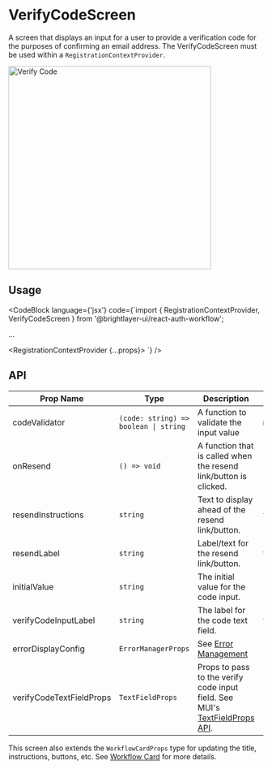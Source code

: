 
# VerifyCodeScreen

A screen that displays an input for a user to provide a verification code for the purposes of confirming an email address. The VerifyCodeScreen must be used within a `RegistrationContextProvider`.

<img width="400" alt="Verify Code" src={VerifyCodeScreen} />

## Usage

<CodeBlock
    language={'jsx'}
    code={`import { RegistrationContextProvider, VerifyCodeScreen } from '@brightlayer-ui/react-auth-workflow';

...

<RegistrationContextProvider {...props}>
    <VerifyCodeScreen />
</RegistrationContextProvider>
`} />

## API

| Prop Name                | Type                                  | Description                                                                                                                | Default                                         |
| ------------------------ | ------------------------------------- | -------------------------------------------------------------------------------------------------------------------------- | ----------------------------------------------- |
| codeValidator            | `(code: string) => boolean \| string` | A function to validate the input value                                                                                     | required to be > 0 characters                   |
| onResend                 | `() => void`                          | A function that is called when the resend link/button is clicked.                                                          |                                                 |
| resendInstructions       | `string`                              | Text to display ahead of the resend link/button.                                                                           | `t('bluiAuth:VERIFY_CODE.RESEND_INSTRUCTIONS')` |
| resendLabel              | `string`                              | Label/text for the resend link/button.                                                                                     | `t('bluiAuth:VERIFY_CODE.RESEND')`              |
| initialValue             | `string`                              | The initial value for the code input.                                                                                      |                                                 |
| verifyCodeInputLabel     | `string`                              | The label for the code text field.                                                                                         | `t('bluiAuth:VERIFY_CODE.VERIFICATION_CODE')`   |
| errorDisplayConfig       | `ErrorManagerProps`                   | See [Error Management](/workflows/error-management/)                                                                       |                                                 |
| verifyCodeTextFieldProps | `TextFieldProps`                      | Props to pass to the verify code input field. See MUI's [TextFieldProps API](https://mui.com/material-ui/api/text-field/). |                                                 |

This screen also extends the `WorkflowCardProps` type for updating the title, instructions, buttons, etc. See [Workflow Card](/workflows/workflow-card/) for more details.
